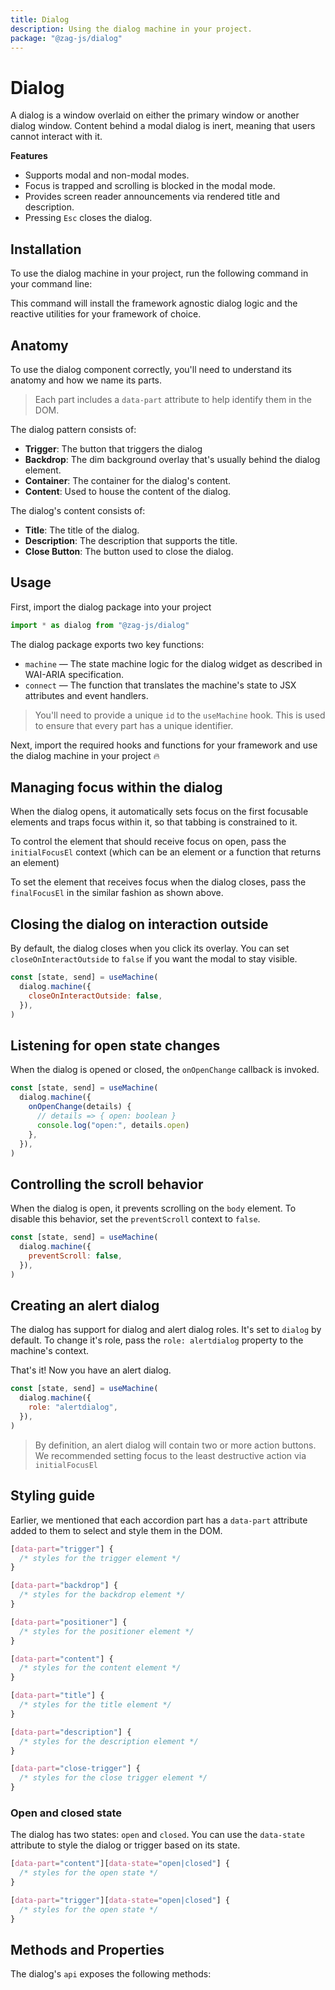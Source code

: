 ```yaml
---
title: Dialog
description: Using the dialog machine in your project.
package: "@zag-js/dialog"
---
```


# Dialog

A dialog is a window overlaid on either the primary window or another dialog
window. Content behind a modal dialog is inert, meaning that users cannot
interact with it.

<Resources pkg="@zag-js/dialog" />

<Showcase id="Dialog" />

**Features**

- Supports modal and non-modal modes.
- Focus is trapped and scrolling is blocked in the modal mode.
- Provides screen reader announcements via rendered title and description.
- Pressing `Esc` closes the dialog.

## Installation

To use the dialog machine in your project, run the following command in your
command line:

<CodeSnippet id="dialog/installation.mdx" />

This command will install the framework agnostic dialog logic and the reactive
utilities for your framework of choice.

## Anatomy

To use the dialog component correctly, you'll need to understand its anatomy and
how we name its parts.

> Each part includes a `data-part` attribute to help identify them in the DOM.

<Anatomy id="dialog" />

The dialog pattern consists of:

- **Trigger**: The button that triggers the dialog
- **Backdrop**: The dim background overlay that's usually behind the dialog
  element.
- **Container**: The container for the dialog's content.
- **Content**: Used to house the content of the dialog.

The dialog's content consists of:

- **Title**: The title of the dialog.
- **Description**: The description that supports the title.
- **Close Button**: The button used to close the dialog.

## Usage

First, import the dialog package into your project

```jsx
import * as dialog from "@zag-js/dialog"
```

The dialog package exports two key functions:

- `machine` — The state machine logic for the dialog widget as described in
  WAI-ARIA specification.
- `connect` — The function that translates the machine's state to JSX attributes
  and event handlers.

> You'll need to provide a unique `id` to the `useMachine` hook. This is used to
> ensure that every part has a unique identifier.

Next, import the required hooks and functions for your framework and use the
dialog machine in your project 🔥

<CodeSnippet id="dialog/usage.mdx" />

## Managing focus within the dialog

When the dialog opens, it automatically sets focus on the first focusable
elements and traps focus within it, so that tabbing is constrained to it.

To control the element that should receive focus on open, pass the
`initialFocusEl` context (which can be an element or a function that returns an
element)

<CodeSnippet id="dialog/initial-focus.mdx" />

To set the element that receives focus when the dialog closes, pass the
`finalFocusEl` in the similar fashion as shown above.

## Closing the dialog on interaction outside

By default, the dialog closes when you click its overlay. You can set
`closeOnInteractOutside` to `false` if you want the modal to stay visible.

```jsx {3}
const [state, send] = useMachine(
  dialog.machine({
    closeOnInteractOutside: false,
  }),
)
```

## Listening for open state changes

When the dialog is opened or closed, the `onOpenChange` callback is invoked.

```jsx {3-8}
const [state, send] = useMachine(
  dialog.machine({
    onOpenChange(details) {
      // details => { open: boolean }
      console.log("open:", details.open)
    },
  }),
)
```

## Controlling the scroll behavior

When the dialog is open, it prevents scrolling on the `body` element. To disable
this behavior, set the `preventScroll` context to `false`.

```jsx {3}
const [state, send] = useMachine(
  dialog.machine({
    preventScroll: false,
  }),
)
```

## Creating an alert dialog

The dialog has support for dialog and alert dialog roles. It's set to `dialog`
by default. To change it's role, pass the `role: alertdialog` property to the
machine's context.

That's it! Now you have an alert dialog.

```jsx {3}
const [state, send] = useMachine(
  dialog.machine({
    role: "alertdialog",
  }),
)
```

> By definition, an alert dialog will contain two or more action buttons. We
> recommended setting focus to the least destructive action via `initialFocusEl`

## Styling guide

Earlier, we mentioned that each accordion part has a `data-part` attribute added
to them to select and style them in the DOM.

```css
[data-part="trigger"] {
  /* styles for the trigger element */
}

[data-part="backdrop"] {
  /* styles for the backdrop element */
}

[data-part="positioner"] {
  /* styles for the positioner element */
}

[data-part="content"] {
  /* styles for the content element */
}

[data-part="title"] {
  /* styles for the title element */
}

[data-part="description"] {
  /* styles for the description element */
}

[data-part="close-trigger"] {
  /* styles for the close trigger element */
}
```

### Open and closed state

The dialog has two states: `open` and `closed`. You can use the `data-state`
attribute to style the dialog or trigger based on its state.

```css
[data-part="content"][data-state="open|closed"] {
  /* styles for the open state */
}

[data-part="trigger"][data-state="open|closed"] {
  /* styles for the open state */
}
```

## Methods and Properties

The dialog's `api` exposes the following methods:

<ApiTable name="dialog" />
